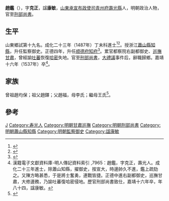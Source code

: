 {{Otheruses|other=名为赵克正的其他人物|赵克正}}
{{明清人物信息框
| 姓名 = 趙鑑
| 原名 =
| 圖片名稱= 
| 圖片大小 =
| 圖片說明 = 
| 最高職務 = 刑部尚書
| 國家 = 大明 
| 爵位 =
| 籍貫 = 山東青州府壽光縣
| 族裔 = 
| 字號 = 字克正
| 諡號 = 康敏
| 出生日期 = 景泰五年（1454年）
| 出生地點 = 山東壽光縣
| 逝世日期 = 嘉靖十六年（1537年）
| 逝世地點 = 山東壽光縣
| 墓葬 =
| 配偶 = 
| 親屬 = 
| 出身 =
* 成化二十三年丁未科同進士出身
| 經歷 =
| 著作 =  
}}
'''趙鑑'''（{{bd|1454年||1537年||Z}}），字'''克正'''，諡'''康敏'''，[[山東承宣布政使司|山東承宣布政使司]][[青州府|青州府]][[壽光縣|壽光縣]]人，明朝政治人物，官至[[明朝刑部尚書|刑部尚書]]。

== 生平==
山東鄉試第十九名。成化二十三年（1487年）丁未科進士<ref>{{Cite book|title=《[[皇明贡举考|皇明贡举考]]》卷五|last=（明）[[张朝瑞|张朝瑞]]|first=|publisher=《续修四库全书》史部第828册|year=|isbn=|location=|pages=}}</ref><ref>{{Cite book|title=贡举志五种 上|last=鲁小俊，江俊伟著|first=|publisher=武汉：武汉大学出版社|year=2009|isbn=978-7-307-07043-1|location=|pages=256-258}}</ref>。授浙江[[蕭山縣|蕭山縣]][[知縣|知縣]]，升任監察御史。正德四年，升任[[顺德府|顺德府]][[知府|知府]]<ref>{{Cite book|title=邢台通史 下|last=赵福寿主编|first=|publisher=石家庄：[[河北人民出版社|河北人民出版社]]|year=2003.06|isbn=7-202-03337-2|location=|pages=554-555}}</ref>。累官都察院右副都御史、[[甘肅巡撫|巡撫甘肅]]，曾經諭[[吐蕃|吐蕃]]恢復[[哈密|哈密]]失地。官至[[刑部尚書|刑部尚書]]，[[大禮議|大禮議]]事件后，辭職歸鄉。嘉靖十六年（1537年）卒<ref>漢籍電子文獻資料庫-明人傳記資料索引 ,7965：趙鑑，字克正，壽光人。成化二十三年進士，除蕭山知縣，擢御史，按宣大，時邊帥久不進，鑑上疏劾之。又陳方略甚悉，于是將士奮勇，連戰皆捷。正德中進右副都御史，巡撫甘肅，大修邊務，乃諭吐蕃復哈密侵地。歷官刑部尚書致仕，嘉靖十六年卒，年八十四，諡康敏。</ref>。

==家族==
曾祖趙均保；祖父趙鐸；父趙福，母李氏；繼母王氏<ref>{{Cite book|title=天一阁藏明代科举录选刊 登科录 点校本|last=龚延明主编|first=|publisher=宁波出版社|year=2016|isbn=978-7-5526-2320-8|location=宁波|pages=|quote=《天一閣藏明代科舉錄選刊.登科錄》之《成化二十三年進士登科錄》}}</ref>。

==參考==
{{reflist}}

{{start box}}
{{s-off}}
{{succession box|[[朱栻|朱栻]]|[[于宏|-{于}-宏]]|明朝浙江蕭山縣知縣|<small>弘治元年－六年（1488年－1493年）</small>}}
{{succession box|[[郭絍|郭絍]]|[[刘溥_(弘治丙辰进士)|刘溥]]|[[明朝|明朝]][[顺德府|顺德府]][[知府|知府]]|<small>正德四年－五年（1509年－1510年）</small>}}
{{succession box|[[金獻民|金獻民]]|[[顏頤壽|顏頤壽]]|[[明朝刑部尚書|明朝刑部尚書]]|<small>嘉靖元年－四年（1523年－1526年）</small>}}
{{end box}}

{{成化二十三年丁未科殿試金榜}}
{{左順門事件}}

{{Authority control}}

{{DEFAULTSORT:Zhao趙}}
[[Category:趙姓|J]]
[[Category:寿光人|Category:寿光人]]
[[Category:明朝甘肅巡撫|Category:明朝甘肅巡撫]]
[[Category:明朝刑部尚書|Category:明朝刑部尚書]]
[[Category:明朝蕭山縣知縣|Category:明朝蕭山縣知縣]]
[[Category:明朝監察御史|Category:明朝監察御史]]
[[Category:諡康敏|Category:諡康敏]]